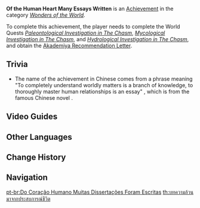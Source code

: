 {{Achievement Infobox
|title        = 
|id           = 81206
|order id     = 1192
|category     = Wonders of the World
|description  = Complete all ecological surveys and gain the [[Akademiya Recommendation Letter|recommendation letter]] from [[Khedive]].
|requirements = Complete ''[[Paleontological Investigation in The Chasm]]'', ''[[Mycological Investigation in The Chasm]]'', and ''[[Hydrological Investigation in The Chasm]]''.
|primogems    = 5
|tracking     = 
|hidden       = 1
|topic        = 
|type         = Quest
}}
'''Of the Human Heart Many Essays Written''' is an [[Achievement]] in the category ''[[Wonders of the World]]''.

To complete this achievement, the player needs to complete the World Quests ''[[Paleontological Investigation in The Chasm]]'', ''[[Mycological Investigation in The Chasm]]'', and ''[[Hydrological Investigation in The Chasm]]'', and obtain the [[Akademiya Recommendation Letter]].

==Trivia==
* The name of the achievement in Chinese comes from a phrase meaning "To completely understand worldly matters is a branch of knowledge, to thoroughly master human relationships is an essay" {{lang|zh=世事洞明皆学问, 人情练达即文章|zh_rm=shìshì dòng míng jiē xuéwèn, rénqíng liàndá jí wénzhāng}}, which is from the famous Chinese novel {{w|Dream of the Red Chamber}}.

==Video Guides==
{{EVT
|video1   = msxnjRi1_VE
|caption1 = All Khedive Quests Genshin Impact Academia Recommendation Letter

|video2   = https://youtu.be/CvwsSbXnC4Y
|caption2 = Paleontological Investigation in The Chasm Guide

|video3   = https://youtu.be/C3GLC-2iymA
|caption3 = Mycological Investigation in The Chasm Guide

|video4   = https://youtu.be/cGxzTtXoZK8
|caption4 = Hydrological Investigation in The Chasm Guide
}}

==Other Languages==
{{Other Languages
|en      = Of the Human Heart Many Essays Written
|zhs     = 人情练达即文章
|zhs_rm  = Rénqíng-liàndá jí wénzhāng
|zht     = 人情練達即文章
|zht_rm  = Rénqíng-liàndá jí wénzhāng
|zh_tl   = 
|ja      = 心の機敏を文字に乗せて
|ja_rm   = Kokoro no Kibin wo Moji ni Nosete
|ja_tl   = 
|ko      = 경험에서 비롯된 문장
|ko_rm   = Gyeongheomeseo Birotdoen Munjang
|ko_tl   = Sentences from Experience
|es      = Ensayo de un hombre sabio
|es_tl   = A Wise Man's Rehearsal
|fr      = Analyses de l'humanité
|fr_tl   = Humanity's Analysis
|ru      = Так много книг о любви
|ru_tl   = So Many Books About Love
|th      = บทความล้วนมาจากประสบการณ์ชีวิต
|th_rm   = 
|th_tl   = 
|vi      = Bài Văn Thấu Hiểu Tình Người
|vi_tl   = 
|de      = Artikel mit Herz und Hirn
|de_tl   = Article with Heart and Brain
|id      = Topiknya adalah Hati Manusia
|id_tl   = The Topic is Human's Heart
|pt      = Do Coração Humano Muitas Dissertações Foram Escritas
|pt_tl   = From Human Heart Many Dissertations Were Written
|tr      = İnsan Kalbi Üzerine Yazılan Denemeler
|tr_tl   = 
|it      = Critica della ragion del cuore
|it_tl   = Reason of the Heart's Critique
}}

==Change History==
{{Change History|2.6}}
<!--
==References==
{{Reflist}}
-->
==Navigation==
{{Achievement Navbox|Wonders of the World|Quest}}

[[pt-br:Do Coração Humano Muitas Dissertações Foram Escritas]]
[[th:บทความล้วนมาจากประสบการณ์ชีวิต]]